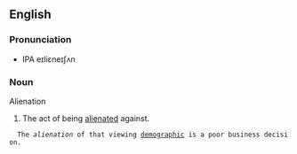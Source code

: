 ==English==
===Pronunciation===
*IPA eɪliɛneɪʃʌn
===Noun===
Alienation
# The act of being [[alienate|alienated]] against.
   The ''alienation'' of that viewing [[demographic]] is a poor business decision.